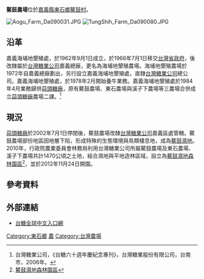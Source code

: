'''鰲鼓農場'''位於[[嘉義縣|嘉義縣]][[東石鄉_(台灣)|東石鄉]][[鰲鼓村|鰲鼓村]]。

[[File:Aogu_Farm_Da090031.JPG|right]] 
[[File:TungShih_Farm_Da090080.JPG|right]]

== 沿革 ==
嘉義海埔地墾殖處，於1962年9月1日成立，於1966年7月1日移交[[台灣省政府|台灣省政府]]，後改隸屬於[[台灣糖業公司|台灣糖業公司]]嘉義總廠，更名為海埔地墾殖農場。海埔地墾殖農場於1972年自嘉義總廠劃出，另行設立嘉義海埔地墾殖處，直隸[[台灣糖業公司|台灣糖業公司]]總公司。嘉義海埔地墾殖處，於1978年2月開始養牛業務。嘉義海埔地墾殖處於1984年4月業務歸併[[蒜頭糖廠|蒜頭糖廠]]，原有鰲鼓農場、東石農場與溪子下農場等三農場合併成立[[蒜頭糖廠|蒜頭糖廠]]農場二課。<ref name="台糖六十週年慶紀念專刊">台灣糖業公司，《台糖六十週年慶紀念專刊》，台灣糖業股份有限公司，台南市，2006年。</ref>

== 現況 ==
[[蒜頭糖廠|蒜頭糖廠]]於2002年7月1日停閉後，鰲鼓農場改隸[[台灣糖業公司|台灣糖業公司]]嘉義區處管轄。鰲鼓農場部份地區因地層下陷，形成特殊的生態環境與鳥類棲息地，成為[[鰲鼓濕地|鰲鼓濕地]]。2010年，行政院農業委員會林務局利用台灣糖業公司所屬鰲鼓農場及東石農場、溪子下農場共計1470公頃之土地，結合濕地與平地造林區域，設立為[[鰲鼓濕地|鰲鼓濕地森林園區]]<ref>[https://web.archive.org/web/20121209090916/http://recreation.forest.gov.tw/Fp/aogu/home.html 鰲鼓濕地森林園區]</ref>，並於2012年11月24日開園。

== 參考資料 ==
{{reflist|2}}

== 外部連結 ==
*[http://www.taisugar.com.tw/chinese/index.aspx 台糖全球中文入口網] {{Wayback|url=http://www.taisugar.com.tw/chinese/index.aspx |date=20100829110525 }}

[[Category:東石鄉|Category:東石鄉]]
[[Category:台灣糖業公司|農]]
[[Category:台灣農場|Category:台灣農場]]